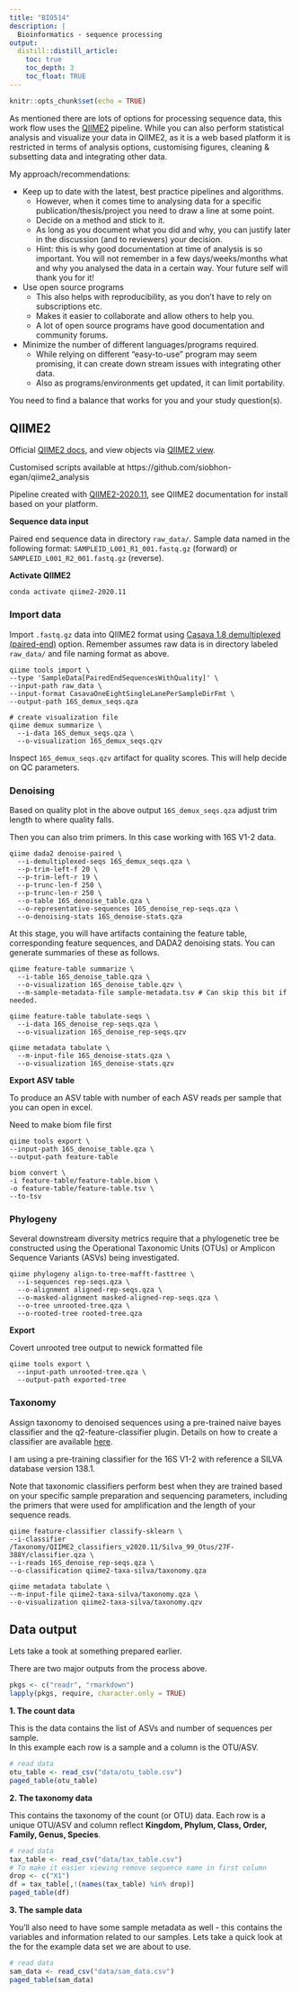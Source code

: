 ```yaml
---
title: "BIO514"
description: |
  Bioinformatics - sequence processing
output:
  distill::distill_article:
    toc: true
    toc_depth: 3
    toc_float: TRUE
---
```


```r
knitr::opts_chunk$set(echo = TRUE)
```

As mentioned there are lots of options for processing sequence data, this work flow uses the [QIIME2](https://qiime2.org/) pipeline. While you can also perform statistical analysis and visualize your data in QIIME2, as it is a web based platform it is restricted in terms of analysis options, customising figures, cleaning & subsetting data and integrating other data.

My approach/recommendations:

- Keep up to date with the latest, best practice pipelines and algorithms.     
    - However, when it comes time to analysing data for a specific publication/thesis/project you need to draw a line at some point.
    - Decide on a method and stick to it. 
    - As long as you document what you did and why, you can justify later in the discussion (and to reviewers) your decision. 
    - Hint: this is why good documentation at time of analysis is so important. You will not remember in a few days/weeks/months what and why you analysed the data in a certain way. Your future self will thank you for it!
- Use open source programs
    - This also helps with reproducibility, as you don't have to rely on subscriptions etc. 
    - Makes it easier to collaborate and allow others to help you.
    - A lot of open source programs have good documentation and community forums.
- Minimize the number of different languages/programs required. 
    - While relying on different "easy-to-use" program may seem promising, it can create down stream issues with integrating other data.
    - Also as programs/environments get updated, it can limit portability. 

You need to find a balance that works for you and your study question(s).

## QIIME2

Official [QIIME2 docs](https://qiime2.org/), and view objects via [QIIME2 view](https://view.qiime2.org/).

Customised scripts available at https://github.com/siobhon-egan/qiime2_analysis

Pipeline created with [QIIME2-2020.11](https://docs.qiime2.org/2020.11/install/native/), see QIIME2 documentation for install based on your platform.


**Sequence data input**

Paired end sequence data in directory `raw_data/`.
Sample data named in the following format: `SAMPLEID_L001_R1_001.fastq.gz` (forward) or `SAMPLEID_L001_R2_001.fastq.gz` (reverse).

**Activate QIIME2**
```
conda activate qiime2-2020.11
```

### Import data

Import `.fastq.gz` data into QIIME2 format using [Casava 1.8 demultiplexed (paired-end)](https://docs.qiime2.org/2020.11/tutorials/importing/#casava-1-8-paired-end-demultiplexed-fastq) option. Remember assumes raw data is in directory labeled `raw_data/` and file naming format as above.

```
qiime tools import \
--type 'SampleData[PairedEndSequencesWithQuality]' \
--input-path raw_data \
--input-format CasavaOneEightSingleLanePerSampleDirFmt \
--output-path 16S_demux_seqs.qza

# create visualization file
qiime demux summarize \
  --i-data 16S_demux_seqs.qza \
  --o-visualization 16S_demux_seqs.qzv
```

Inspect `16S_demux_seqs.qzv` artifact for quality scores. This will help decide on QC parameters. 

### Denoising

Based on quality plot in the above output `16S_demux_seqs.qza` adjust trim length to where quality falls.

Then you can also trim primers. In this case working with 16S V1-2 data.

```
qiime dada2 denoise-paired \
  --i-demultiplexed-seqs 16S_demux_seqs.qza \
  --p-trim-left-f 20 \
  --p-trim-left-r 19 \
  --p-trunc-len-f 250 \
  --p-trunc-len-r 250 \
  --o-table 16S_denoise_table.qza \
  --o-representative-sequences 16S_denoise_rep-seqs.qza \
  --o-denoising-stats 16S_denoise-stats.qza
```

At this stage, you will have artifacts containing the feature table, corresponding feature sequences, and DADA2 denoising stats. You can generate summaries of these as follows.

```
qiime feature-table summarize \
  --i-table 16S_denoise_table.qza \
  --o-visualization 16S_denoise_table.qzv \
  --m-sample-metadata-file sample-metadata.tsv # Can skip this bit if needed.

qiime feature-table tabulate-seqs \
  --i-data 16S_denoise_rep-seqs.qza \
  --o-visualization 16S_denoise_rep-seqs.qzv

qiime metadata tabulate \
  --m-input-file 16S_denoise-stats.qza \
  --o-visualization 16S_denoise-stats.qzv
```

**Export ASV table**

To produce an ASV table with number of each ASV reads per sample that you can open in excel. 

Need to make biom file first
```
qiime tools export \
--input-path 16S_denoise_table.qza \
--output-path feature-table

biom convert \
-i feature-table/feature-table.biom \
-o feature-table/feature-table.tsv \
--to-tsv
```

### Phylogeny

Several downstream diversity metrics require that a phylogenetic tree be constructed using the Operational Taxonomic Units (OTUs) or Amplicon Sequence Variants (ASVs) being investigated.

```
qiime phylogeny align-to-tree-mafft-fasttree \
  --i-sequences rep-seqs.qza \
  --o-alignment aligned-rep-seqs.qza \
  --o-masked-alignment masked-aligned-rep-seqs.qza \
  --o-tree unrooted-tree.qza \
  --o-rooted-tree rooted-tree.qza
```

**Export**

Covert unrooted tree output to newick formatted file
```
qiime tools export \
  --input-path unrooted-tree.qza \
  --output-path exported-tree
```

### Taxonomy

Assign taxonomy to denoised sequences using a pre-trained naive bayes classifier and the q2-feature-classifier plugin. Details on how to create a classifier are available [here](https://github.com/siobhon-egan/qiime2_analysis/blob/master/2.classifiers.md). 

I am using a pre-training classifier for the 16S V1-2 with reference a SILVA database version 138.1.

Note that taxonomic classifiers perform best when they are trained based on your specific sample preparation and sequencing parameters, including the primers that were used for amplification and the length of your sequence reads.

```
qiime feature-classifier classify-sklearn \
--i-classifier /Taxonomy/QIIME2_classifiers_v2020.11/Silva_99_Otus/27F-388Y/classifier.qza \
--i-reads 16S_denoise_rep-seqs.qza \
--o-classification qiime2-taxa-silva/taxonomy.qza

qiime metadata tabulate \
--m-input-file qiime2-taxa-silva/taxonomy.qza \
--o-visualization qiime2-taxa-silva/taxonomy.qzv
```

## Data output

Lets take a took at something prepared earlier.

There are two major outputs from the process above.

```r

pkgs <- c("readr", "rmarkdown")
lapply(pkgs, require, character.only = TRUE)
```

**1. The count data** 

This is the data contains the list of ASVs and number of sequences per sample.     
In this example each row is a sample and a column is the OTU/ASV.

```r
# read data
otu_table <- read_csv("data/otu_table.csv")
paged_table(otu_table)
```


**2. The taxonomy data** 

This contains the taxonomy of the count (or OTU) data. Each row is a unique OTU/ASV and column reflect **Kingdom, Phylum, Class, Order, Family, Genus, Species**.

```r
# read data
tax_table <- read_csv("data/tax_table.csv")
# To make it easier viewing remove sequence name in first column
drop <- c("X1")
df = tax_table[,!(names(tax_table) %in% drop)]
paged_table(df)
```

**3. The sample data**

You'll also need to have some sample metadata as well - this contains the variables and information related to our samples.
Lets take a quick look at the for the example data set we are about to use.


```r
# read data
sam_data <- read_csv("data/sam_data.csv")
paged_table(sam_data)
```

